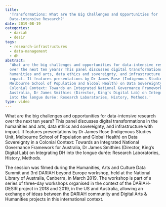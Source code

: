 ```yaml
---
title:
  'Transformations: What are the Big Challenges and Opportunities for
  Data-intensive Research?'
date: 2019-08-19
categories:
  - dariah
  - desir
tags:
  - research-infrastructures
  - data-management
  - dh
abstract:
  'What are the big challenges and opportunities for data-intensive research
  over the next ten years? This panel discusses digital transformations in the
  humanities and arts, data ethics and sovereignty, and infrastructure with
  impact. It features presentations by Dr James Rose (Indigenous Studies Unit,
  Melbourne School of Population and Global Health) on Data Sovereignty in a
  Colonial Context: Towards an Integrated National Governance Framework for
  Australia, Dr James Smithies (Director, King’s Digital Lab) on Integrating DH
  into the longue durée: Research Laboratories, History, Methods.'
type: video
---
```


What are the big challenges and opportunities for data-intensive research over
the next ten years? This panel discusses digital transformations in the
humanities and arts, data ethics and sovereignty, and infrastructure with
impact. It features presentations by Dr James Rose (Indigenous Studies Unit,
Melbourne School of Population and Global Health) on Data Sovereignty in a
Colonial Context: Towards an Integrated National Governance Framework for
Australia, Dr James Smithies (Director, King’s Digital Lab) on Integrating DH
into the longue durée: Research Laboratories, History, Methods.

The session was filmed during the Humanities, Arts and Culture Data Summit and
3rd DARIAH beyond Europe workshop, held at the National Library of Australia,
Canberra, in March 2019. The workshop is part of a series of three-day workshops
organised in the context of the DARIAH-DESIR project in 2018 and 2019, in the US
and Australia, allowing an exchange of ideas between the DARIAH community and
Digital Arts & Humanities projects in this international context.

<VideoCard
  title="Transformations"
  subtitle="What are the Big Challenges and Opportunities for Data-intensive Research?"
  id="7f1VZbEOr44"
  image="images/transformations.png"
/>
